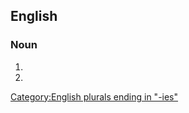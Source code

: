 ==English==

===Noun===
{{head|en|noun plural form}}

# {{plural of|whoopsie|lang=en}}
# {{plural of|whoopsy|lang=en}}

[[Category:English plurals ending in "-ies"]]